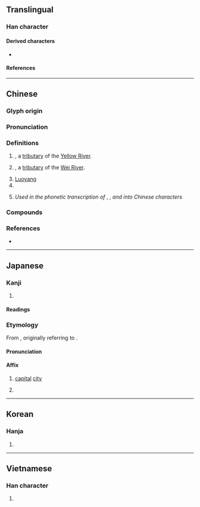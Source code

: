 {{character info}}
{{character info|0xf915}}
==Translingual==

===Han character===
{{Han char|rn=85|rad=水|as=06|sn=9|four=37164|canj=EHER|ids=⿰氵各}}

====Derived characters====
* {{l|mul|[[𠸪]], [[𪮔]], [[𪳅]], [[𫃶]], [[𪃕]], [[落]], [[𥯛]], [[𮢤]], [[𮦣]]}}

====References====
{{Han ref|kx=0620.150|dkj=17383|dj=1016.050|hdz=31614.040|uh=6D1B}}
{{Han ref|uh=F915}}

----

==Chinese==
{{zh-forms}}

===Glyph origin===
{{Han etym}}

===Pronunciation===
{{zh-pron
|m=luò
|m-s=no2
|c=lok3,lok6
|g=loh6
|h=gd=log6
|j=luah4
|mb=lò̤
|md=lŏk
|mn=lo̍k/qz,xm,zz:lo̍h
|mn_note=lo̍k - literary; lo̍h - vernacular
|mn-t=log8
|w=5loq
|x=lo6
|mc=y
|oc=y
|cat=pn
}}

===Definitions===
{{zh-hanzi}}

# {{zh-div|水|河}} {{w|Luo River (Henan)|Luo River}}, a [[tributary]] of the [[Yellow River]].
# {{zh-div|河}} {{w|Luo River (Shaanxi)|Luo River}}, a [[tributary]] of the [[Wei River]].
# [[Luoyang]]
# {{surname|zh}}
# {{lb|zh|Mainland}} ''Used in the phonetic transcription of'' {{IPAchar|/lɒ/}}, {{IPAchar|/lɔː/}}, ''and'' {{IPAchar|/loʊ/}} ''into Chinese characters''

===Compounds===
{{zh-der|愛洛娜|京洛|努庫阿洛法|巫山洛浦|伊洛|河洛|瞻彼洛矣|洛梅|洛伊盆地|洛可可|洛桑公約|洛林|海洛因|洛陽|洛桑會議|摩洛哥|洛京|洛神賦|果洛|洛桑|洛巴|洛陽紙貴|特洛伊城|濂洛關閩|洛杉磯|洛陽才子|洛神葵|洛書|洛浦宓妃|洛黨|洛閩之學|洛神|洛次|洛東江|洛伯|河圖洛書|洛陽橋|洛水|洛學|費洛蒙|西洛可風|洛河北|商洛|洛南|宋洛|洛寧|伍洛|麟洛|捷克斯洛伐克|洛浦|洛下|東洛}}

===References===
* {{R:yue:mfccd}}

{{zh-cat|Places}}

----

==Japanese==

===Kanji===
{{ja-kanji|grade=|rs=水06}}

# {{rfdef|ja|sort=水06}}

====Readings====
{{ja-readings
|goon=らく
|kanon=らく
|kun=みやこ-, つら-なる, まとう
}}

===Etymology===
{{ja-kanjitab|らく|yomi=o}}
From {{der|ja|ltc|-}} {{ltc-l|洛}}, originally referring to {{ja-r|洛陽|^らくよう|[[Luoyang]]}}.

====Pronunciation====
{{ja-pron|らく}}

====Affix====
{{ja-pos|affix|らく|hhira=らく}}

# {{lb|ja|literary}} [[capital]] [[city]]
#: {{syn|ja|京|tr=kyō}}
# {{lb|ja|especially}} {{place|ja|t=Kyōto|city|p/Kyōto|c/Japan}}
#: {{syn|ja|京|tr=kyō}}
#: {{ja-r|上洛|じょうらく}}

{{C|ja|Capital cities|Kyoto}}

----

==Korean==

===Hanja===
{{ko-hanja|hangeul=[[락]]>[[낙]]|eumhun=|rv=rak>nak|mr=rak>nak|y=lak>nak}}

# {{rfdef|ko|sort=水06}}

----

==Vietnamese==

===Han character===
{{vi-readings|reading=rặc, chua, lạc, lặng|rs=水06}}

# {{rfdef|vi|sort=水06}}